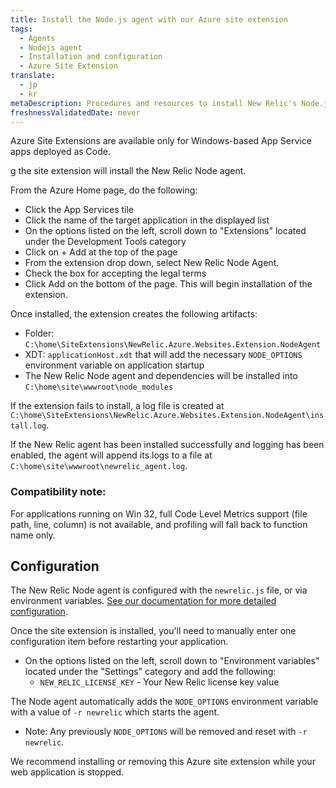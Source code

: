 ```yaml
---
title: Install the Node.js agent with our Azure site extension
tags:
  - Agents
  - Nodejs agent
  - Installation and configuration
  - Azure Site Extension
translate:
  - jp
  - kr
metaDescription: Procedures and resources to install New Relic's Node.js agent for Azure web apps using the New Relic Azure Site Extension for Node.
freshnessValidatedDate: never
---
```


  <Callout variant="important">
    Azure Site Extensions are available only for Windows-based App Service apps deployed as Code.
  </Callout>

g the site extension will install the New Relic Node agent.

From the Azure Home page, do the following:
- Click the App Services tile
- Click the name of the target application in the displayed list
- On the options listed on the left, scroll down to "Extensions" located under the Development Tools category
- Click on + Add at the top of the page
- From the extension drop down, select New Relic Node Agent.
- Check the box for accepting the legal terms
- Click Add on the bottom of the page. This will begin installation of the extension.

Once installed, the extension creates the following artifacts:

- Folder: `C:\home\SiteExtensions\NewRelic.Azure.Websites.Extension.NodeAgent`
- XDT: `applicationHost.xdt` that will add the necessary `NODE_OPTIONS` environment variable on application startup
- The New Relic Node agent and dependencies will be installed into `C:\home\site\wwwroot\node_modules`

If the extension fails to install, a log file is created at `C:\home\SiteExtensions\NewRelic.Azure.Websites.Extension.NodeAgent\install.log`.

If the New Relic agent has been installed successfully and logging has been enabled, the agent will append its logs to a file at `C:\home\site\wwwroot\newrelic_agent.log`.

### Compatibility note:

For applications running on Win 32, full Code Level Metrics support (file path, line, column) is not available, and profiling will fall back to function name only.

## Configuration
The New Relic Node agent is configured with the `newrelic.js` file, or via environment variables. [See our documentation for more detailed configuration](https://docs.newrelic.com/docs/apm/agents/nodejs-agent/installation-configuration/nodejs-agent-configuration/).

Once the site extension is installed, you'll need to manually enter one configuration item before restarting your application.
  - On the options listed on the left, scroll down to "Environment variables" located under the "Settings" category and add the following:
    - `NEW_RELIC_LICENSE_KEY` - Your New Relic license key value

The Node agent automatically adds the `NODE_OPTIONS` environment variable with a value of `-r newrelic` which starts the agent.
  - Note: Any previously `NODE_OPTIONS` will be removed and reset with `-r newrelic`.

  <Callout variant="important">
    We recommend installing or removing this Azure site extension while your web application is stopped.
  </Callout>

